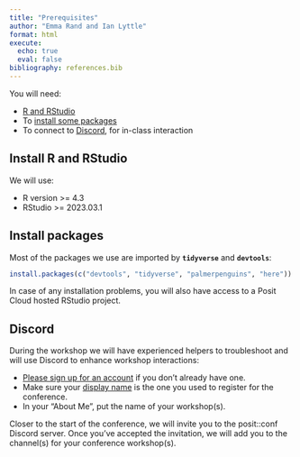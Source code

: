 ```yaml
---
title: "Prerequisites"
author: "Emma Rand and Ian Lyttle"
format: html
execute:
  echo: true
  eval: false
bibliography: references.bib
---
```


You will need:

-   [R and RStudio](#install-r-and-rstudio)  
-   To [install some packages](#packages) 
-   To connect to [Discord](#discord), for in-class interaction

## Install R and RStudio {#install-r-and-rstudio}

We will use:

-   R version \>= 4.3
-   RStudio \>= 2023.03.1

## Install packages {#packages}

Most of the packages we use are imported by **`tidyverse`** and **`devtools`**:

``` r
install.packages(c("devtools", "tidyverse", "palmerpenguins", "here"))
```

In case of any installation problems, you will also have access to a Posit Cloud hosted RStudio project.

## Discord {#discord}

During the workshop we will have experienced helpers to troubleshoot and will use Discord to enhance workshop interactions: 

- [Please sign up for an account](https://discord.com/) if you don’t already have one.
- Make sure your [display name](https://support.discord.com/hc/en-us/articles/12620128861463-New-Usernames-Display-Names#h_01GXPQABMYGEHGPRJJXJMPHF5C) is the one you used to register for the conference.
- In your “About Me”, put the name of your workshop(s).

Closer to the start of the conference, we will invite you to the posit::conf Discord server. Once you’ve accepted the invitation, we will add you to the channel(s) for your conference workshop(s).
